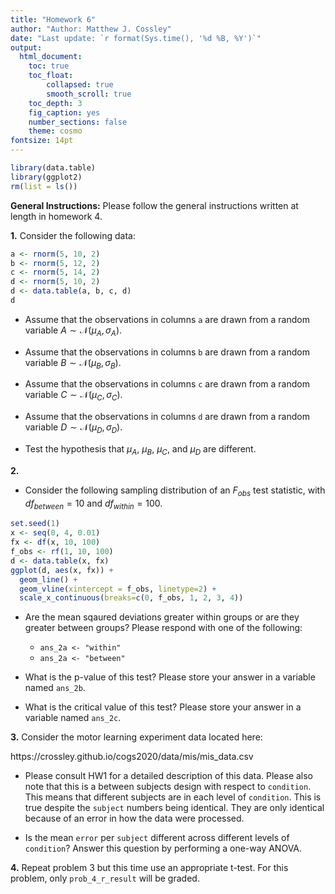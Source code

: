 ```yaml
---
title: "Homework 6"
author: "Author: Matthew J. Cossley"
date: "Last update: `r format(Sys.time(), '%d %B, %Y')`"
output:
  html_document:
    toc: true
    toc_float:
        collapsed: true
        smooth_scroll: true
    toc_depth: 3
    fig_caption: yes
    number_sections: false
    theme: cosmo
fontsize: 14pt
---
```


```r
library(data.table)
library(ggplot2)
rm(list = ls())
```


**General Instructions:** Please follow the general
instructions written at length in homework 4. 

**1.** Consider the following data:

```r
a <- rnorm(5, 10, 2)
b <- rnorm(5, 12, 2)
c <- rnorm(5, 14, 2)
d <- rnorm(5, 10, 2)
d <- data.table(a, b, c, d)
d
```

* Assume that the observations in columns `a` are drawn from
a random variable $A \sim \mathcal{N}(\mu_A, \sigma_A)$.

* Assume that the observations in columns `b` are drawn from
a random variable $B \sim \mathcal{N}(\mu_B, \sigma_B)$.

* Assume that the observations in columns `c` are drawn from
a random variable $C \sim \mathcal{N}(\mu_C, \sigma_C)$.

* Assume that the observations in columns `d` are drawn from
a random variable $D \sim \mathcal{N}(\mu_D, \sigma_D)$.

* Test the hypothesis that $\mu_A$, $\mu_B$, $\mu_C$, and
$\mu_D$ are different.

**2.**

* Consider the following sampling distribution of an
$F_{obs}$ test statistic, with $df_{between} = 10$ and
$df_{within} = 100$.

```r
set.seed(1)
x <- seq(0, 4, 0.01)
fx <- df(x, 10, 100)
f_obs <- rf(1, 10, 100)
d <- data.table(x, fx)
ggplot(d, aes(x, fx)) +
  geom_line() +
  geom_vline(xintercept = f_obs, linetype=2) +
  scale_x_continuous(breaks=c(0, f_obs, 1, 2, 3, 4))
```

* Are the mean sqaured deviations greater within groups or
are they greater between groups? Please respond with one of
the following:

  * `ans_2a <- "within"` 
  * `ans_2a <- "between"` 
  
* What is the p-value of this test? Please store your answer
in a variable named `ans_2b`.

* What is the critical value of this test? Please store your
answer in a variable named `ans_2c`.


**3.** Consider the motor learning experiment data located
here:

https://crossley.github.io/cogs2020/data/mis/mis_data.csv

* Please consult HW1 for a detailed description of this
data. Please also note that this is a between subjects
design with respect to `condition`. This means that
different subjects are in each level of `condition`. This is
true despite the `subject` numbers being identical. They are
only identical because of an error in how the data were
processed.

* Is the mean `error` per `subject` different across
different levels of `condition`? Answer this question by
performing a one-way ANOVA.

**4.** Repeat problem 3 but this time use an appropriate
t-test. For this problem, only `prob_4_r_result` will be
graded.